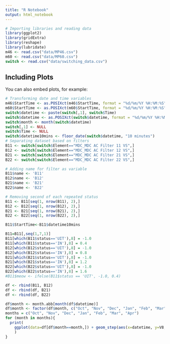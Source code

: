 ---
title: "R Notebook"
output: html_notebook
---

```{r cars}
# Importing libraries and reading data
library(ggplot2)
library(gridExtra)
library(reshape)
library(lubridate)
m46 <- read.csv("data/MP46.csv")
m60 <- read.csv("data/MP60.csv")
switch <- read.csv("data/switching_data.csv")
```

## Including Plots

You can also embed plots, for example:

```{r pressure, echo=FALSE}
# Transforming date and time variables
m46$StartTime <- as.POSIXct(m46$StartTime, format = "%d/%m/%Y %H:%M:%S")
m60$StartTime <- as.POSIXct(m60$StartTime, format = "%d/%m/%Y %H:%M:%S")
switch$datetime <- paste(switch[,1], switch$Time)
switch$datetime <- as.POSIXct(switch$datetime, format = "%d/%m/%Y %H:%M:%S")
switch$month <- month(switch$datetime)
switch[,1] <- NULL
switch$Time <- NULL
switch$datetime10mins <- floor_date(switch$datetime, "10 minutes")
# Separating dataset based on filters
B11 <- switch[switch$Element=="MDC_MDC AC Filter 11 VS",]
B12 <- switch[switch$Element=="MDC_MDC AC Filter 12 VS",]
B21 <- switch[switch$Element=="MDC_MDC AC Filter 21 VS",]
B22 <- switch[switch$Element=="MDC_MDC AC Filter 22 VS",]

# Adding name for filter as variable
B11$name <- 'B11'
B12$name <- 'B12'
B21$name <- 'B21'
B22$name <- 'B22'

# Removing second of each repeated status
B11 <- B11[seq(1, nrow(B11), 2),] 
B12 <- B12[seq(1, nrow(B12), 2),] 
B21 <- B21[seq(1, nrow(B21), 2),] 
B22 <- B22[seq(1, nrow(B22), 2),]

B11$StartTime<-B11$datetime10mins
```

```{r}
B11=B11[,seq(1,7,1)]
B11[which(B11$status=='UIT'),8] = -1.0
B11[which(B11$status=='IN'),8] = 0.4
B12[which(B12$status=='UIT'),8] = -1.0
B12[which(B12$status=='IN'),8] = 0.8
B21[which(B21$status=='UIT'),8] = -1.0
B21[which(B21$status=='IN'),8] = 1.2
B22[which(B22$status=='UIT'),8] = -1.0
B22[which(B22$status=='IN'),8] = 1.6
#B11$meow <- ifelse(B11$status == 'UIT', -1.0, 0.4)
```

```{r}
df <- rbind(B11, B12)
df <- rbind(df, B21)
df <- rbind(df, B22)

df$month <- month.abb[month(df$datetime)]
df$month <- factor(df$month, c("Oct", "Nov", "Dec", "Jan", "Feb", "Mar", "Apr")) #Ordering based on months
months = c("Oct", "Nov", "Dec", "Jan", "Feb", "Mar", "Apr")
for (month in months){
  print(
    ggplot(data=df[df$month==month,]) + geom_step(aes(x=datetime, y=V8, color = name)) + ggtitle(paste("Filters Activation during", month)) + xlab("Time") +ylab("On/Off") + theme_bw() + theme(panel.border = element_blank(), panel.grid.major = element_blank(), panel.grid.minor = element_blank(), axis.ticks.x=element_blank(), axis.ticks.y=element_blank(), plot.title = element_text(hjust = 0.5), axis.line = element_line(colour = "black")) + scale_color_manual(labels=c("B11", "B12", "B21", "B22"), values = c("#66c2a5", "#fc8d62", "#8da0cb", "#e78ac3"))
    )
}
```